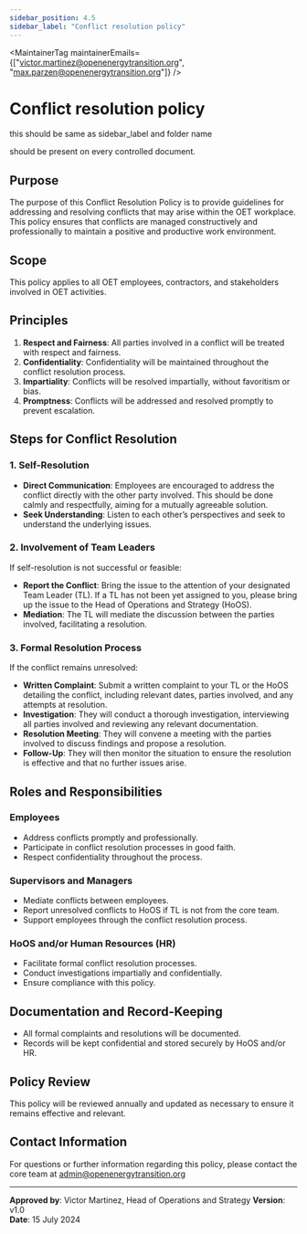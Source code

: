 ```yaml
---
sidebar_position: 4.5
sidebar_label: "Conflict resolution policy"
---
```



<MaintainerTag maintainerEmails={["victor.martinez@openenergytransition.org", "max.parzen@openenergytransition.org"]} />

# Conflict resolution policy
this should be same as sidebar_label and folder name

<ControlledDocBanner />

should be present on every controlled document.

## Purpose

The purpose of this Conflict Resolution Policy is to provide guidelines for addressing and resolving conflicts that may arise within the OET workplace. This policy ensures that conflicts are managed constructively and professionally to maintain a positive and productive work environment.

## Scope

This policy applies to all OET employees, contractors, and stakeholders involved in OET activities.

## Principles

1. **Respect and Fairness**: All parties involved in a conflict will be treated with respect and fairness.
2. **Confidentiality**: Confidentiality will be maintained throughout the conflict resolution process.
3. **Impartiality**: Conflicts will be resolved impartially, without favoritism or bias.
4. **Promptness**: Conflicts will be addressed and resolved promptly to prevent escalation.

## Steps for Conflict Resolution

### 1. Self-Resolution

- **Direct Communication**: Employees are encouraged to address the conflict directly with the other party involved. This should be done calmly and respectfully, aiming for a mutually agreeable solution.
- **Seek Understanding**: Listen to each other’s perspectives and seek to understand the underlying issues.

### 2. Involvement of Team Leaders

If self-resolution is not successful or feasible:

- **Report the Conflict**: Bring the issue to the attention of your designated Team Leader (TL). If a TL has not been yet assigned to you, please bring up the issue to the Head of Operations and Strategy (HoOS).
- **Mediation**: The TL will mediate the discussion between the parties involved, facilitating a resolution.

### 3. Formal Resolution Process

If the conflict remains unresolved:

- **Written Complaint**: Submit a written complaint to your TL or the HoOS detailing the conflict, including relevant dates, parties involved, and any attempts at resolution.
- **Investigation**: They will conduct a thorough investigation, interviewing all parties involved and reviewing any relevant documentation.
- **Resolution Meeting**: They will convene a meeting with the parties involved to discuss findings and propose a resolution.
- **Follow-Up**: They will then monitor the situation to ensure the resolution is effective and that no further issues arise.

## Roles and Responsibilities

### Employees

- Address conflicts promptly and professionally.
- Participate in conflict resolution processes in good faith.
- Respect confidentiality throughout the process.

### Supervisors and Managers

- Mediate conflicts between employees.
- Report unresolved conflicts to HoOS if TL is not from the core team.
- Support employees through the conflict resolution process.

### HoOS and/or Human Resources (HR)

- Facilitate formal conflict resolution processes.
- Conduct investigations impartially and confidentially.
- Ensure compliance with this policy.

## Documentation and Record-Keeping

- All formal complaints and resolutions will be documented.
- Records will be kept confidential and stored securely by HoOS and/or HR.

## Policy Review

This policy will be reviewed annually and updated as necessary to ensure it remains effective and relevant.

## Contact Information

For questions or further information regarding this policy, please contact the core team at admin@openenergytransition.org

---

**Approved by**: Victor Martinez, Head of Operations and Strategy
**Version**: v1.0  
**Date**: 15 July 2024
